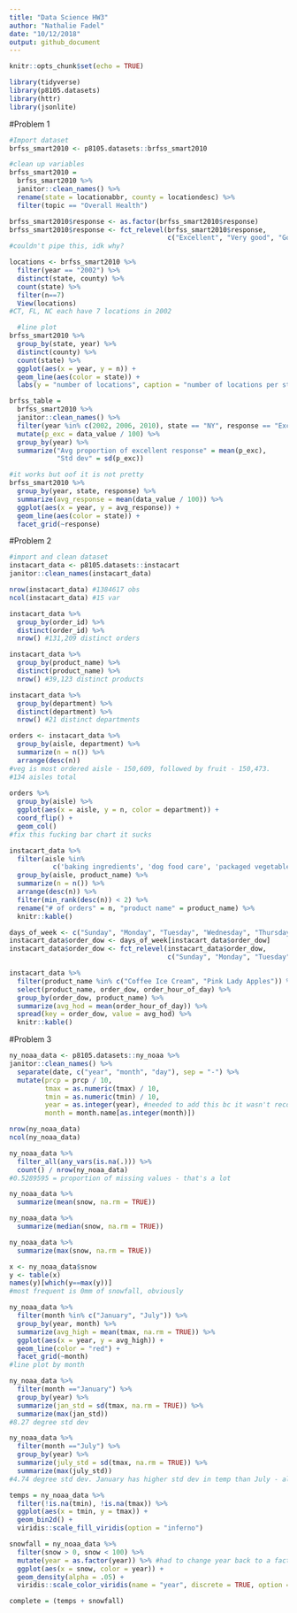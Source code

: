 ```yaml
---
title: "Data Science HW3"
author: "Nathalie Fadel"
date: "10/12/2018"
output: github_document
---
```


```r
knitr::opts_chunk$set(echo = TRUE)
```

```r
library(tidyverse)
library(p8105.datasets)
library(httr)
library(jsonlite)
```

#Problem 1
```r
#Import dataset
brfss_smart2010 <- p8105.datasets::brfss_smart2010

#clean up variables
brfss_smart2010 = 
  brfss_smart2010 %>%
  janitor::clean_names() %>%
  rename(state = locationabbr, county = locationdesc) %>%
  filter(topic == "Overall Health")

brfss_smart2010$response <- as.factor(brfss_smart2010$response) 
brfss_smart2010$response <- fct_relevel(brfss_smart2010$response, 
                                        c("Excellent", "Very good", "Good", "Fair", "Poor"))
#couldn't pipe this, idk why?

locations <- brfss_smart2010 %>%
  filter(year == "2002") %>%
  distinct(state, county) %>%
  count(state) %>%
  filter(n==7)
  View(locations)
#CT, FL, NC each have 7 locations in 2002

  #line plot  
brfss_smart2010 %>%
  group_by(state, year) %>%
  distinct(county) %>%
  count(state) %>%
  ggplot(aes(x = year, y = n)) +
  geom_line(aes(color = state)) +
  labs(y = "number of locations", caption = "number of locations per state from 2002-2010")

brfss_table =
  brfss_smart2010 %>%
  janitor::clean_names() %>%
  filter(year %in% c(2002, 2006, 2010), state == "NY", response == "Excellent") %>%
  mutate(p_exc = data_value / 100) %>%
  group_by(year) %>%
  summarize("Avg proportion of excellent response" = mean(p_exc), 
            "Std dev" = sd(p_exc)) 

#it works but oof it is not pretty
brfss_smart2010 %>%
  group_by(year, state, response) %>%
  summarize(avg_response = mean(data_value / 100)) %>%
  ggplot(aes(x = year, y = avg_response)) + 
  geom_line(aes(color = state)) +
  facet_grid(~response)
```

#Problem 2
```r
#import and clean dataset
instacart_data <- p8105.datasets::instacart
janitor::clean_names(instacart_data)

nrow(instacart_data) #1384617 obs
ncol(instacart_data) #15 var

instacart_data %>%
  group_by(order_id) %>%
  distinct(order_id) %>%
  nrow() #131,209 distinct orders

instacart_data %>%
  group_by(product_name) %>%
  distinct(product_name) %>%
  nrow() #39,123 distinct products

instacart_data %>%
  group_by(department) %>%
  distinct(department) %>%
  nrow() #21 distinct departments

orders <- instacart_data %>%
  group_by(aisle, department) %>%
  summarize(n = n()) %>%
  arrange(desc(n)) 
#veg is most ordered aisle - 150,609, followed by fruit - 150,473.
#134 aisles total
  
orders %>%
  group_by(aisle) %>%
  ggplot(aes(x = aisle, y = n, color = department)) +
  coord_flip() +
  geom_col()
#fix this fucking bar chart it sucks

instacart_data %>%
  filter(aisle %in% 
           c('baking ingredients', 'dog food care', 'packaged vegetables fruits')) %>%
  group_by(aisle, product_name) %>%
  summarize(n = n()) %>%
  arrange(desc(n)) %>%
  filter(min_rank(desc(n)) < 2) %>%
  rename("# of orders" = n, "product name" = product_name) %>%
  knitr::kable()

days_of_week <- c("Sunday", "Monday", "Tuesday", "Wednesday", "Thursday", "Friday", "Saturday")
instacart_data$order_dow <- days_of_week[instacart_data$order_dow] 
instacart_data$order_dow <- fct_relevel(instacart_data$order_dow, 
                                        c("Sunday", "Monday", "Tuesday", "Wednesday", "Thursday", "Friday", "Saturday"))

instacart_data %>%
  filter(product_name %in% c("Coffee Ice Cream", "Pink Lady Apples")) %>%
  select(product_name, order_dow, order_hour_of_day) %>%
  group_by(order_dow, product_name) %>%
  summarize(avg_hod = mean(order_hour_of_day)) %>%
  spread(key = order_dow, value = avg_hod) %>%
  knitr::kable()
```

#Problem 3
```r
ny_noaa_data <- p8105.datasets::ny_noaa %>%
janitor::clean_names() %>%
  separate(date, c("year", "month", "day"), sep = "-") %>%
  mutate(prcp = prcp / 10, 
         tmax = as.numeric(tmax) / 10,
         tmin = as.numeric(tmin) / 10,
         year = as.integer(year), #needed to add this bc it wasn't recognizing year as a numeric variable. Also, need integer years obvi.
         month = month.name[as.integer(month)])

nrow(ny_noaa_data)
ncol(ny_noaa_data)

ny_noaa_data %>%
  filter_all(any_vars(is.na(.))) %>%
  count() / nrow(ny_noaa_data)
#0.5289595 = proportion of missing values - that's a lot

ny_noaa_data %>%
  summarize(mean(snow, na.rm = TRUE))

ny_noaa_data %>%
  summarize(median(snow, na.rm = TRUE)) 

ny_noaa_data %>%
  summarize(max(snow, na.rm = TRUE))

x <- ny_noaa_data$snow 
y <- table(x)
names(y)[which(y==max(y))]
#most frequent is 0mm of snowfall, obviously

ny_noaa_data %>%
  filter(month %in% c("January", "July")) %>%
  group_by(year, month) %>%
  summarize(avg_high = mean(tmax, na.rm = TRUE)) %>%
  ggplot(aes(x = year, y = avg_high)) +
  geom_line(color = "red") +
  facet_grid(~month)
#line plot by month   

ny_noaa_data %>%
  filter(month =="January") %>%
  group_by(year) %>%
  summarize(jan_std = sd(tmax, na.rm = TRUE)) %>%
  summarize(max(jan_std))
#8.27 degree std dev

ny_noaa_data %>%
  filter(month =="July") %>%
  group_by(year) %>%
  summarize(july_std = sd(tmax, na.rm = TRUE)) %>%
  summarize(max(july_std))
#4.74 degree std dev. January has higher std dev in temp than July - almost twice as much. High temperature fluctuations in the winter seem to be more drastic from year to year, judging by the graph.

temps = ny_noaa_data %>%
  filter(!is.na(tmin), !is.na(tmax)) %>%
  ggplot(aes(x = tmin, y = tmax)) +
  geom_bin2d() +
  viridis::scale_fill_viridis(option = "inferno")

snowfall = ny_noaa_data %>% 
  filter(snow > 0, snow < 100) %>% 
  mutate(year = as.factor(year)) %>% #had to change year back to a factor vector
  ggplot(aes(x = snow, color = year)) + 
  geom_density(alpha = .05) + 
  viridis::scale_color_viridis(name = "year", discrete = TRUE, option = "inferno")

complete = (temps + snowfall) 

```



